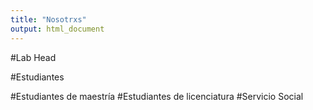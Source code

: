 ```yaml
---
title: "Nosotrxs"
output: html_document
---
```



#Lab Head

#Estudiantes

#Estudiantes de maestría
#Estudiantes de licenciatura
#Servicio Social

